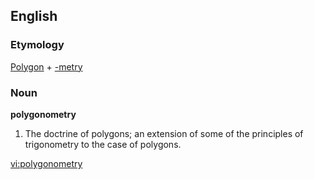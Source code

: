 ==English==

===Etymology===
[[Polygon]] + [[-metry]]

===Noun===
'''polygonometry'''

# The doctrine of polygons; an extension of some of the principles of trigonometry to the case of polygons.

[[vi:polygonometry]]